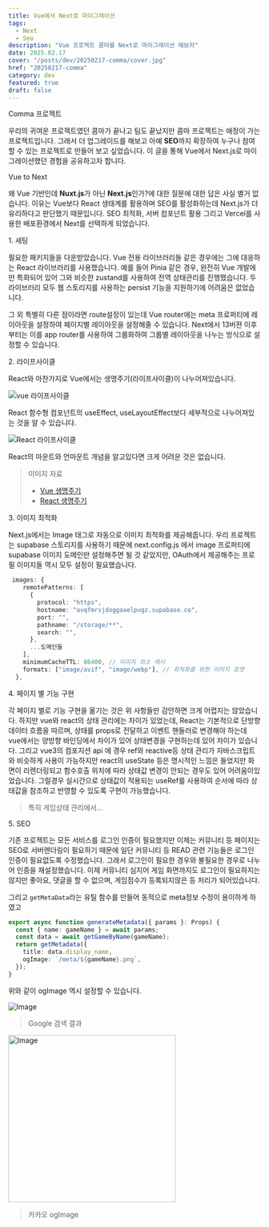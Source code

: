 ```yaml
---
title: Vue에서 Next로 마이그레이션
tags:
  - Next
  - Seo
description: "Vue 프로젝트 콤마를 Next로 마이그레이션 해보자"
date: 2025.02.17
cover: "/posts/dev/20250217-comma/cover.jpg"
href: "20250217-comma"
category: dev
featured: true
draft: false
---
```


<Heading type="h2">Comma 프로젝트</Heading>

우리의 귀여운 프로젝트였던 콤마가 끝나고 팀도 끝났지만 콤마 프로젝트는 애정이 가는 프로젝트입니다.
그래서 더 업그레이드를 해보고 아예 **SEO**까지 확장하여 누구나 참여할 수 있는 프로젝트로 만들어 보고 싶었습니다.
이 글을 통해 Vue에서 Next.js로 마이그레이션했던 경험을 공유하고자 합니다.

<Heading type="h3">Vue to Next</Heading>

왜 Vue 기반인데 **Nuxt.js**가 아닌 **Next.js**인가?에 대한 질문에 대한 답은 사실 별거 없습니다.
이유는 Vue보다 React 생태계를 활용하며 SEO를 활성화하는데 Next.js가 더 유리하다고 판단했기 때문입니다.
SEO 최적화, 서버 컴포넌트 활용 그리고 Vercel를 사용한 배포환경에서 Next를 선택하게 되었습니다.

<Heading type="h3">1. 세팅</Heading>

필요한 패키지들을 다운받았습니다. Vue 전용 라이브러리들 같은 경우에는 그에 대응하는 React 라이브러리를 사용했습니다.
예를 들어 Pinia 같은 경우, 완전히 Vue 개발에만 특화되어 있어 그와 비슷한 zustand를 사용하여 전역 상태관리를 진행했습니다.
두 라이브러리 모두 웹 스토리지를 사용하는 persist 기능을 지원하기에 어려움은 없었습니다.

그 외 특별히 다른 점이라면 route설정이 있는데 Vue router에는 meta 프로퍼티에 레이아웃을 설정하여 페이지별 레이아웃을 설정해줄 수 있습니다.
Next에서 13버젼 이후부터는 이를 app router를 사용하여 그룹화하여 그룹별 레이아웃을 나누는 방식으로 설정할 수 있습니다.

<Heading type="h3">2. 라이프사이클</Heading>

React와 마찬가지로 Vue에서는 생명주기(라이프사이클)이 나누어져있습니다.

![vue 라이프사이클](https://github.com/user-attachments/assets/8fc9a1f1-d1f1-45da-b246-c770da5ee992)

React 함수형 컴포넌트의 useEffect, useLayoutEffect보다 세부적으로 나누어져있는 것을 알 수 있습니다.

![React 라이프사이클](https://github.com/user-attachments/assets/0082cc0a-c042-472c-8762-39fa1d62e6da)

React의 마운트와 언마운트 개념을 알고있다면 크게 어려운 것은 없습니다.

<Blockquote type="info">
  이미지 자료
  <ul>
    <li>
      <a href="https://ko.vuejs.org/guide/essentials/lifecycle">Vue 생명주기</a>
    </li>
    <li>
      <a href="https://github.com/donavon/hook-flow">React 생명주기</a>
    </li>
  </ul>
</Blockquote>

<Heading type="h3">3. 이미지 최적화</Heading>

Next.js에서는 Image 태그로 자동으로 이미지 최적화를 제공해줍니다. 우리 프로젝트는 supabase 스토리지를 사용하기 때문에 next.config.js 에서 image 프로퍼티에 supabase 이미지 도메인만
설정해주면 될 것 같았지만, OAuth에서 제공해주는 프로필 이미지들 역시 모두 설정이 필요했습니다.

```ts
 images: {
    remotePatterns: [
      {
        protocol: "https",
        hostname: "avqfmrsjdoggaaelpugz.supabase.co",
        port: "",
        pathname: "/storage/**",
        search: "",
      },
      ...도메인들
    ],
    minimumCacheTTL: 86400, // 이미지 최소 캐시
    formats: ["image/avif", "image/webp"], // 최적화를 위한 이미지 포맷
  },
```

<Heading type="h3">4. 페이지 별 기능 구현</Heading>

각 페이지 별로 기능 구현을 옮기는 것은 위 사항들만 감안하면 크게 어렵지는 않았습니다. 하지만 vue와 react의 상태 관리에는 차이가 있었는데,
React는 기본적으로 단방향 데이터 흐름을 따르며, 상태를 props로 전달하고 이벤트 핸들러로 변경해야 하는데 vue에서는 양방향 바인딩에서 차이가 있어 상태변경을 구현하는데 있어 차이가 있습니다.
그리고 vue3의 컴포지션 api 에 경우 ref와 reactive등 상태 관리가 자바스크립트와 비슷하게 사용이 가능하지만 react의 useState 등은 명시적인 느낌은 들었지만 화면이 리렌더링되고 함수호출 위치에 따라 상태값 변경이 안되는 경우도 있어 어려움이있었습니다.
그럴경우 실시간으로 상태값이 적용되는 useRef를 사용하여 순서에 따라 상태값을 참조하고 반영할 수 있도록 구현이 가능했습니다.

<Blockquote type="warn">특히 게임상태 관리에서...</Blockquote>

<Heading type="h3">5. SEO</Heading>

기존 프로젝트는 모든 서비스를 로그인 인증이 필요했지만 이제는 커뮤니티 등 페이지는 SEO로 서버렌더링이 필요하기 때문에 일단 커뮤니티 등 READ 관련 기능들은 로그인 인증이 필요없도록 수정했습니다.
그래서 로그인이 필요한 경우와 불필요한 경우로 나누어 인증을 재설정했습니다.
이제 커뮤니티 심지어 게임 화면까지도 로그인이 필요하지는 않지만 좋아요, 댓글을 할 수 없으며, 게임점수가 등록되지않은 등 처리가 되어있습니다.

그리고 `getMetaData`라는 유틸 함수를 만들어 동적으로 meta정보 수정이 용이하게 하였고

```ts
export async function generateMetadata({ params }: Props) {
  const { name: gameName } = await params;
  const data = await getGameByName(gameName);
  return getMetadata({
    title: data.display_name,
    ogImage: `/meta/${gameName}.png`,
  });
}
```

위와 같이 ogImage 역시 설정할 수 있습니다.

![Image](https://github.com/user-attachments/assets/5d5804c2-dcc9-448f-b92a-ae5b233e66be)

<Blockquote type="info">Google 검색 결과</Blockquote>

<img
  width="334"
  alt="Image"
  src="https://github.com/user-attachments/assets/2368d82e-6823-437b-8c38-f86c4dd7702e"
/>

<Blockquote type="info">카카오 ogImage</Blockquote>
